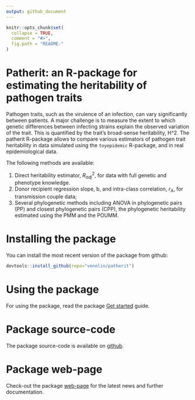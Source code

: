 ```yaml
---
output: github_document
---
```


<!-- README.md is generated from README.Rmd. Please edit that file -->

```r
knitr::opts_chunk$set(
  collapse = TRUE,
  comment = "#>",
  fig.path = "README-"
)
```

# Patherit: an R-package for estimating the heritability of pathogen traits

Pathogen traits, such as the virulence of an infection, can vary significantly between patients. A major challenge is to measure the extent to which genetic differences between infecting strains explain the observed variation of the trait. This is quantified by the trait's broad-sense heritability, H^2. The patherit R-package allows to compare various estimators of pathogen trait heritability in data simulated using the `toyepidemic` R-package, and in real epidemiological data. 


The following methods are available:

1. Direct heritability estimator, $R_{adj}^2$, for data with full genetic and phenotype knowledge.
2. Donor recipient regression slope, b, and intra-class correlation, $r_A$, for transmission couple data;
3. Several phylogenetic methods including ANOVA in phylogenetic pairs (PP) and closest phylogenetic pairs (CPP), the phylogenetic heritability estimated using the PMM and the POUMM. 


# Installing the package
You can install the most recent version of the package from github:
```r
devtools::install_github(repo="venelin/patherit")
```

# Using the package
For using the package, read the package [Get started](htts://venelin.github.io/patherit/articles/UserGuide.html) guide.

# Package source-code
The package source-code is available on [github](https://github.com/venelin/patherit.git).

# Package web-page
Check-out the package [web-page](https://venelin.github.io/patherit/index.html) for the latest news and further documentation.


